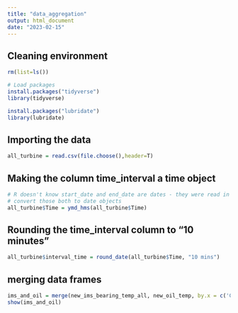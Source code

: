 ```yaml
---
title: "data_aggregation"
output: html_document
date: "2023-02-15"
---
```


## Cleaning environment
```r
rm(list=ls())
```

```r
# Load packages
install.packages("tidyverse")
library(tidyverse)

install.packages("lubridate")
library(lubridate)
```
## Importing the data
```r
all_turbine = read.csv(file.choose(),header=T)
```

## Making the column time_interval a time object
```r
# R doesn't know start_date and end_date are dates - they were read in as numeric
# convert those both to date objects
all_turbine$Time = ymd_hms(all_turbine$Time)
```

## Rounding the time_interval column to "10 minutes"
```r
all_turbine$interval_time = round_date(all_turbine$Time, "10 mins")
````

## merging data frames
```r
ims_and_oil = merge(new_ims_bearing_temp_all, new_oil_temp, by.x = c('Group.1', 'Group.2'), by.y = c('Group.1', 'Group.2'))
show(ims_and_oil)
````




